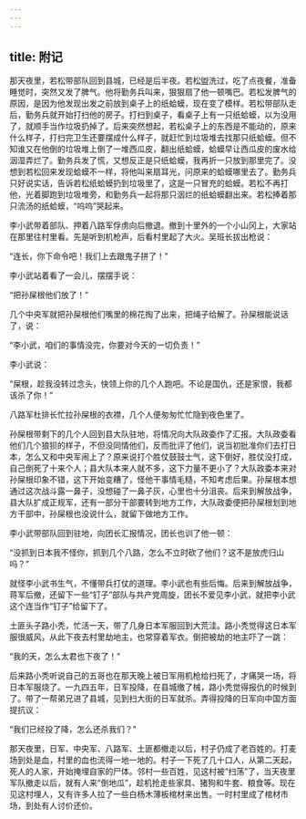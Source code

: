 ```yaml
---
---
---
```

title: 附记
---




那天夜里，若松带部队回到县城，已经是后半夜。若松盥洗过，吃了点夜餐，准备睡觉时，突然又发了脾气。他将勤务兵叫来，狠狠扇了他一顿嘴巴。若松发脾气的原因，是因为他发现出发之前放到桌子上的纸蛤蟆，现在变了模样。若松带部队走后，勤务兵就开始打扫他的房子。打扫到桌子，看桌子上有一只纸蛤蟆，以为没用了，就顺手当作垃圾扔掉了。后来突然想起，若松桌子上的东西是不能动的，原来什么样子，打扫完卫生还要摆成什么样子，就赶忙到垃圾堆去找那只纸蛤蟆。但不知谁又在他倒的垃圾堆上倒了一堆西瓜皮，翻出纸蛤蟆，蛤蟆早让西瓜皮的废水给洇湿弄烂了。勤务兵发了慌，又想反正是只纸蛤蟆，我再折一只放到那里完了。没想到若松回来发现蛤蟆不一样，将他叫来扇耳光，问原来的蛤蟆哪里去了。勤务兵只好说实话，告诉若松纸蛤蟆扔到垃圾里了，这是一只冒充的蛤蟆。若松不再打他，光着脚跑到垃圾堆旁，和勤务兵一起将那只洇烂的纸蛤蟆翻出来。若松捧着那只流汤的纸蛤蟆，“呜呜”哭起来。

李小武带着部队、押着八路军俘虏向后撤退。撤到十里外的一个小山冈上，大家站在那里往村里看。先是听到机枪声，后看村里起了大火。吴班长拔出枪说：

“连长，你下命令吧！我们上去跟鬼子拼了！”

李小武站着看了一会儿，摆摆手说：

“把孙屎根他们放了！”

几个中央军就把孙屎根他们嘴里的棉花掏了出来，把绳子给解了。孙屎根能说话了，说：

“李小武，咱们的事情没完，你要对今天的一切负责！”

李小武说：

“屎根，趁我没转过念头，快领上你的几个人跑吧。不论是国仇，还是家恨，我都该杀了你！”

八路军杜排长忙拉孙屎根的衣襟，几个人便匆匆忙忙隐到夜色里了。

孙屎根带剩下的几个人回到县大队驻地，将情况向大队政委作了汇报。大队政委看他们几个狼狈的样子，不但没同情他们，反而批评了他们，说当初批准你们去打日本，怎么又和中央军闹上了？原来说打个胜仗鼓鼓士气，这下倒好，胜仗没打成，自己倒死了十来个人；县大队本来人就不多，这下力量不更小了？大队政委本来对孙屎根印象不错，这下开始变糟了，怪他干事情毛糙，不知考虑后果。孙屎根本想通过这次战斗露一鼻子，没想碰了一鼻子灰，心里也十分沮丧。后来到解放战争，县大队扩成正规军，还有一部分干部要转到地方工作，大队政委便把孙屎根划到地方干部中，孙屎根也没说什么，就留下做地方工作。

李小武带部队回到驻地，向团长汇报情况，团长也训了他一顿：

“没抓到日本我不怪你，抓到几个八路，怎么不立时砍了他们？这不是放虎归山吗？”

就怪李小武书生气，不懂带兵打仗的道理。李小武也有些后悔。后来到解放战争，蒋军后撤，还留下一些“钉子”部队与共产党周旋，团长不爱见李小武，就把李小武这个连当作“钉子”给留下了。

土匪头子路小秃，忙活一天，带了几身日本军服回到大荒洼。路小秃觉得这日本军服很威风，从此下夜去村里劫地主，也常穿着军衣。倒把被劫的地主吓了一跳：

“我的天，怎么太君也下夜了！”

后来路小秃听说自己的五哥也在那天晚上被日军用机枪给扫死了，才痛哭一场，将日本军服烧了。一九四五年，日军投降，在县城缴了械，路小秃觉得报仇的时候到了。带了一帮弟兄进了县城，见到扫大街的日军就杀。弄得投降的日军向中国方面提抗议：

“我们已经投了降，怎么还杀我们？”

那天夜里，日军、中央军、八路军、土匪都撤走以后，村子仍成了老百姓的。打麦场到处是血，村里的血也流得一地一地的。村子一下死了几十口人，从第二天起，死人的人家，开始掩埋自家的尸体。邻村一些百姓，见这村被“扫荡”了，当天夜里军队撤走以后，就有人来“倒地瓜”，趁机抢走些家具、猪狗和牛套、粮食等。现在见这村埋人，又有许多人拉了一些白杨木薄板棺材来出售。一时村里成了棺材市场，到处有人讨价还价。